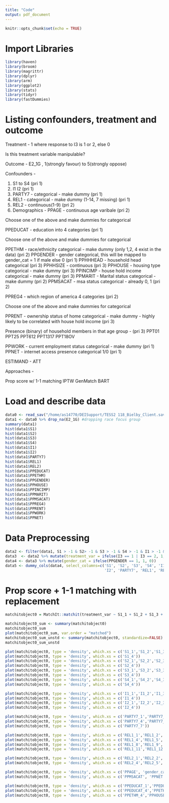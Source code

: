 ```yaml
---
title: "Code"
output: pdf_document
---
```


```r
knitr::opts_chunk$set(echo = TRUE)
```

# Import Libraries
```r
library(haven)
library(broom)
library(magrittr)
library(dplyr)
library(arm)
library(ggplot2)
library(stats)
library(tidyr)
library(fastDummies)
```

# Listing confounders, treatment and outcome
Treatment - 1 where response to I3 is 1 or 2, else 0

Is this treatment variable manipulable?  

Outcome - E2_1G , 1(strongly favour) to 5(strongly oppose) 

Confounders - 

1. S1 to S4 (pri 1)
2. I1 I2 (pri 1)
3. PARTY7 - categorical - make dummy (pri 1)
4. REL1 - categorical - make dummy (1-14, 7 missing) (pri 1)
5. REL2 - continuous(1-9) (pri 2)
6. Demographics -
PPAGE - continuous age varibale (pri 2)
<!-- PPAGECAT - age divided into 7 categories -->
<!-- PPAGECAT4 - age divided into 4 categories -->

Choose one of the above and make dummies for categorical

<!-- PPEDUC - education into 14 categories -->
PPEDUCAT - education into 4 categories (pri 1)

Choose one of the above and make dummies for categorical

PPETHM - race/ethnicity categorical - make dummy (only 1,2, 4 exist in the data) (pri 2)
PPGENDER - gender categorical, this will be mapped to gender_cat = 1 if male else 0 (pri 1)
PPHHHEAD - household head categorical (pri 3)
PPHHSIZE - continuous (pri 3)
PPHOUSE - housing type categorical - make dummy (pri 3)
PPINCIMP - house hold income categorical - make dummy (pri 3)
PPMARIT - Marital status categorical - make dummy (pri 2)
PPMSACAT - msa status categorical - already 0, 1 (pri 2)

PPREG4 - which region of america 4 categories (pri 2)
<!-- ppreg9 - which region of america 9 categories -->

Choose one of the above and make dummies for categorical

PPRENT - ownership status of home categorical - make dummy - highly likely to be correlated with house hold income (pri 3)

Presence (binary) of household members in that age group - (pri 3)
PPT01
PPT25
PPT612
PPT1317
PPT18OV

PPWORK - current employment status categorical - make dummy (pri 1)
PPNET - internet access presence categorical 1/0 (pri 1)

ESTIMAND - ATT

Approaches - 

Prop score w/ 1-1 matching
IPTW 
GenMatch
BART


# Load and describe data
```r
data0 <- read_sav("/home/as14770/DEISupport/TESS2 118_Bielby_Client.sav")
data1 <- data0 %>% drop_na(E2_1G) #dropping race focus group
summary(data1)
hist(data1$S1)
hist(data1$S2)
hist(data1$S3)
hist(data1$S4)
hist(data1$I1)
hist(data1$I2)
hist(data1$PARTY7)
hist(data1$REL1)
hist(data1$REL2)
hist(data1$PPEDUCAT)
hist(data1$PPETHM)
hist(data1$PPGENDER)
hist(data1$PPHOUSE)
hist(data1$PPINCIMP)
hist(data1$PPMARIT)
hist(data1$PPMSACAT)
hist(data1$PPREG4)
hist(data1$PPRENT)
hist(data1$PPWORK)
hist(data1$PPNET)
```

# Data Preprocessing
```r
data2 <- filter(data1, S1 > -1 & S2> -1 & S3 > -1 & S4 > -1 & I1 > -1 & I2 > -1 & REL1 > -1 & REL2 > -1)
data3  <- data2 %>% mutate(treatment_var = ifelse(I3 == 1 | I3 == 2, 1, 0)) %>% mutate(outcome_var = (E2_1G+E2_2G+E2_3G+E2_4G+E2_5G+E2_6GA+E2_7G+E2_8GA)/8)
data4 <- data3 %>% mutate(gender_cat = ifelse(PPGENDER == 1, 1, 0))
data5 <- dummy_cols(data4, select_columns=c('S1', 'S2', 'S3', 'S4', 'I1', 
                                            'I2', 'PARTY7', 'REL1', 'REL2', 'PPEDUCAT','PPETHM', 'PPHOUSE', 'PPINCIMP', 'PPMARIT', 'PPREG4', 'PPRENT', 'PPWORK'))
```

# Prop score + 1-1 matching with replacement
```r
matchitobject0 = MatchIt::matchit(treatment_var ~ S1_1 + S1_2 + S1_3 + S1_4 + S2_1 + S2_2 + S2_3 + S2_4 + + S3_1 + S3_2 + S3_3 + S3_4 + S4_1 + S4_2 + S4_3 + S4_4 + I1_1 + I1_2 + I1_3 + I1_4 + I2_1 + I2_2 + I2_3 + I2_4 + PARTY7_1 + PARTY7_2 + PARTY7_3 + PARTY7_4 + PARTY7_5 + PARTY7_6 + PARTY7_7 + REL1_1 + REL1_2 + REL1_3 + REL1_4 + REL1_5 + REL1_6 + REL1_8 + REL1_9 + REL1_10 + REL1_11 + REL1_12 + REL1_13 + REL2_1 + REL2_2 + REL2_3 + REL2_4 + REL2_5 + REL2_6 + PPAGE + PPEDUCAT_1 + PPEDUCAT_2 + PPEDUCAT_3 + PPEDUCAT_4 + PPETHM_1 + PPETHM_2 + PPETHM_4 + gender_cat + PPHHHEAD + PPHHSIZE + PPHOUSE_1 + PPHOUSE_2 + PPHOUSE_3 + PPHOUSE_4 + PPHOUSE_5 + PPINCIMP_1 + PPINCIMP_2 + PPINCIMP_3 + PPINCIMP_4 + PPINCIMP_5 + PPINCIMP_6 + PPINCIMP_7 + PPINCIMP_8 + PPINCIMP_9 + PPINCIMP_10 + PPINCIMP_11 + PPINCIMP_12 + PPINCIMP_13 + PPINCIMP_14 + PPINCIMP_15 + PPINCIMP_16 + PPINCIMP_17 + PPINCIMP_18 + PPINCIMP_19 + PPMARIT_1 + PPMARIT_2 + PPMARIT_3 +PPMARIT_4 + PPMARIT_5 + PPMARIT_6 + PPMSACAT + PPREG4_1 + PPREG4_2 + PPREG4_3 + PPREG4_4 + PPRENT_1 + PPRENT_2 + PPRENT_3 + PPT01 + PPT25 + PPT612 + PPT1317 + PPT18OV + PPWORK_1 +  PPWORK_2 + PPWORK_3 + PPWORK_4 + PPWORK_5 + PPWORK_6 + PPWORK_7 + PPNET, data5, distance = "glm", link = "probit", replace = TRUE, method = "nearest")
```

```r
matchitobject0_sum <- summary(matchitobject0)
matchitobject0_sum 
plot(matchitobject0_sum, var.order = "matched") 
matchitobject0_sum_unstd <- summary(matchitobject0, standardize=FALSE)
matchitobject0_sum_unstd
```
```r
plot(matchitobject0, type = 'density', which.xs = c('S1_1','S1_2','S1_3'))
plot(matchitobject0, type = 'density', which.xs = c('S1_4'))
plot(matchitobject0, type = 'density', which.xs = c('S2_1','S2_2','S2_3'))
plot(matchitobject0, type = 'density', which.xs = c('S2_4'))
plot(matchitobject0, type = 'density', which.xs = c('S3_1','S3_2','S3_3'))
plot(matchitobject0, type = 'density', which.xs = c('S3_4'))
plot(matchitobject0, type = 'density', which.xs = c('S4_1','S4_2','S4_3'))
plot(matchitobject0, type = 'density', which.xs = c('S4_4'))
```

```r
plot(matchitobject0, type = 'density', which.xs = c('I1_1','I1_2','I1_3'))
plot(matchitobject0, type = 'density', which.xs = c('I1_4'))
plot(matchitobject0, type = 'density', which.xs = c('I2_1','I2_2','I2_3'))
plot(matchitobject0, type = 'density', which.xs = c('I2_4'))
```

```r
plot(matchitobject0, type = 'density', which.xs = c('PARTY7_1','PARTY7_2','PARTY7_3'))
plot(matchitobject0, type = 'density', which.xs = c('PARTY7_4','PARTY7_5','PARTY7_6'))
plot(matchitobject0, type = 'density', which.xs = c('PARTY7_7'))
```

```r
plot(matchitobject0, type = 'density', which.xs = c('REL1_1','REL1_2','REL1_3'))
plot(matchitobject0, type = 'density', which.xs = c('REL1_4','REL1_5','REL1_6'))
plot(matchitobject0, type = 'density', which.xs = c('REL1_8','REL1_9','REL1_10'))
plot(matchitobject0, type = 'density', which.xs = c('REL1_11','REL1_12','REL1_13'))
```

```r
plot(matchitobject0, type = 'density', which.xs = c('REL2_1','REL2_2','REL2_3'))
plot(matchitobject0, type = 'density', which.xs = c('REL2_4','REL2_5','REL2_6'))
```

```r
plot(matchitobject0, type = 'density', which.xs = c('PPAGE', 'gender_cat','PPHHHEAD'))
plot(matchitobject0, type = 'density', which.xs = c('PPMSACAT', 'PPNET','PPHHSIZE'))
```

```r
plot(matchitobject0, type = 'density', which.xs = c('PPEDUCAT_1','PPEDUCAT_2','PPEDUCAT_3'))
plot(matchitobject0, type = 'density', which.xs = c('PPEDUCAT_4','PPETHM_1','PPETHM_2'))
plot(matchitobject0, type = 'density', which.xs = c('PPETHM_4','PPHOUSE_1','PPHOUSE_2'))
```